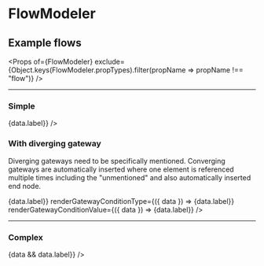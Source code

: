 

<Meta title='FlowModeler Examples' component={FlowModeler} />

# FlowModeler
## Example flows

<Props of={FlowModeler} exclude={Object.keys(FlowModeler.propTypes).filter(propName => propName !== "flow")} />

----

### Simple

<Preview>
    <Story name="simple">
        <FlowModeler
            flow={{
                firstElementId: "1",
                elements: {
                    "1": { data: { label: "First" }, nextElementId: "2" },
                    "2": { data: { label: "Second" }, nextElementId: "3" },
                    "3": { data: { label: "Third" } }
                }
            }}
            renderStep={({ data }) => <span>{data.label}</span>}
        />
    </Story>
</Preview>

### With diverging gateway
Diverging gateways need to be specifically mentioned. Converging gateways are automatically inserted where one element is referenced multiple times
including the "unmentioned" and also automatically inserted end node.

<Preview>
    <Story name="with-gateways">
        <FlowModeler
            flow={{
                firstElementId: "1",
                elements: {
                    "1": { data: { label: "First" }, nextElementId: "2" },
                    "2": { data: { label: "Condition" }, nextElements: [
                        { id: "3.1", conditionData: { label: "Fulfilled" } },
                        { id: "3.2", conditionData: { label: "n/a" } },
                        { id: "3.3", conditionData: { label: "Not fulfilled" } }] },
                    "3.1": { data: { label: "Option 1" }, nextElementId: "4" },
                    "3.2": { data: { label: "Option 2" }, nextElementId: "4" },
                    "3.3": { data: { label: "Option 3" }, nextElementId: "4" },
                    "4": { data: { label: "Last" } }
                }
            }}
            renderStep={({ data }) => <span>{data.label}</span>}
            renderGatewayConditionType={({ data }) => <label>{data.label}</label>}
            renderGatewayConditionValue={({ data }) => <label>{data.label}</label>}
        />
    </Story>
</Preview>

----

### Complex

<Preview>
    <Story name="complex">
        <FlowModeler
            flow={{
                firstElementId: "1",
                elements: {
                    "1": {
                        nextElements: [{ id: "2.1" }, { id: "3.1" }, { id: "2.3" }]
                    },
                    "2.1": {
                        nextElementId: "3.1",
                        data: { label: "Step A" }
                    },
                    "2.3": {
                        nextElements: [{}, { id: "3.3.2" }]
                    },
                    "3.1": { data: { label: "Step B" } },
                    "3.3.2": {
                        nextElements: [{}, { id: "4.3.2.2" }, {}]
                    },
                    "4.3.2.2": { data: { label: "Step C" } }
                }
            }}  
            renderStep={({ data }) => <span>{data && data.label}</span>}
        />
    </Story>
</Preview>
